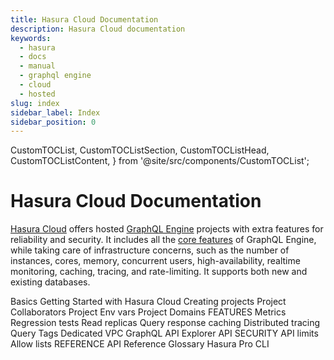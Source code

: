 ```yaml
---
title: Hasura Cloud Documentation
description: Hasura Cloud documentation
keywords:
  - hasura
  - docs
  - manual
  - graphql engine
  - cloud
  - hosted
slug: index
sidebar_label: Index
sidebar_position: 0
---
```


  CustomTOCList,
  CustomTOCListSection,
  CustomTOCListHead,
  CustomTOCListContent,
} from '@site/src/components/CustomTOCList';

# Hasura Cloud Documentation

[Hasura Cloud](https://cloud.hasura.io/signup/?pg=docs&plcmt=body&cta=hasura-cloud&tech=default) offers hosted
[GraphQL Engine](https://github.com/hasura/graphql-engine) projects with extra features for reliability and security. It
includes all the [core features](/graphql/core/index.mdx) of GraphQL Engine, while taking care of infrastructure
concerns, such as the number of instances, cores, memory, concurrent users, high-availability, realtime monitoring,
caching, tracing, and rate-limiting. It supports both new and existing databases.

<CustomTOCList>
  <CustomTOCListSection>
    <CustomTOCListHead>Basics</CustomTOCListHead>
    <CustomTOCListContent>
      <VersionedLink to='/graphql/cloud/getting-started/index'>Getting Started with Hasura Cloud</VersionedLink>
      <VersionedLink to='/graphql/cloud/projects/create'>Creating projects</VersionedLink>
      <VersionedLink to='/graphql/cloud/projects/collaborators'>Project Collaborators</VersionedLink>
      <VersionedLink to='/graphql/cloud/projects/env-vars'>Project Env vars</VersionedLink>
      <VersionedLink to='/graphql/cloud/projects/domains'>Project Domains</VersionedLink>
    </CustomTOCListContent>
  </CustomTOCListSection>
  <CustomTOCListSection>
    <CustomTOCListHead>FEATURES</CustomTOCListHead>
    <CustomTOCListContent>
      <VersionedLink to='/graphql/cloud/metrics/index'>Metrics</VersionedLink>
      <VersionedLink to='/graphql/cloud/regression-tests'>Regression tests</VersionedLink>
      <VersionedLink to='/graphql/cloud/read-replicas'>Read replicas</VersionedLink>
      <VersionedLink to='/graphql/cloud/response-caching'>Query response caching</VersionedLink>
      <VersionedLink to='/graphql/cloud/tracing'>Distributed tracing</VersionedLink>
      <VersionedLink to='/graphql/cloud/query-tags'>Query Tags</VersionedLink>
      <VersionedLink to='/graphql/cloud/dedicated-vpc'>Dedicated VPC</VersionedLink>
      <VersionedLink to='/graphql/cloud/graphql-api-explorer'>GraphQL API Explorer</VersionedLink>
    </CustomTOCListContent>
  </CustomTOCListSection>
  <CustomTOCListSection>
    <CustomTOCListHead>API SECURITY</CustomTOCListHead>
    <CustomTOCListContent>
      <VersionedLink to='/graphql/cloud/security/api-limits'>API limits</VersionedLink>
      <VersionedLink to='/graphql/cloud/security/allow-lists'>Allow lists</VersionedLink>
    </CustomTOCListContent>
  </CustomTOCListSection>
  <CustomTOCListSection>
    <CustomTOCListHead>REFERENCE</CustomTOCListHead>
    <CustomTOCListContent>
      <VersionedLink to='/graphql/cloud/api-reference'>API Reference</VersionedLink>
      <VersionedLink to='/graphql/cloud/glossary'>Glossary</VersionedLink>
      <VersionedLink to='/graphql/cloud/hasurapro-cli/index'>Hasura Pro CLI</VersionedLink>
    </CustomTOCListContent>
  </CustomTOCListSection>
</CustomTOCList>
